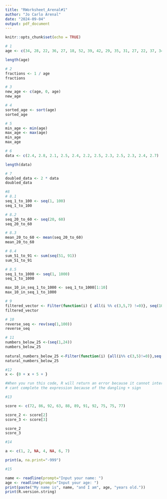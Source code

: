 ```yaml
---
title: "RWorksheet_Arenal#1"
author: "Jo Carlo Arenal"
date: "2024-09-04"
output: pdf_document
---
```


```r
knitr::opts_chunk$set(echo = TRUE)
```

```r
# 1
age <- c(34, 28, 22, 36, 27, 18, 52, 39, 42, 29, 35, 31, 27, 22, 37, 34, 19, 20, 57, 49, 50, 37, 46, 25, 17, 37, 42, 53, 41, 51, 35, 24, 33, 41)

length(age)

```

```r
# 2
fractions <- 1 / age
fractions
```

```r
# 3
new_age <- c(age, 0, age)
new_age

```

```r
# 4
sorted_age <- sort(age)
sorted_age
```

```r
# 5
min_age <- min(age)
max_age <- max(age)
min_age
max_age
```

```r
# 6
data <- c(2.4, 2.8, 2.1, 2.5, 2.4, 2.2, 2.5, 2.3, 2.5, 2.3, 2.4, 2.7)

length(data)
```

```r
# 7
doubled_data <- 2 * data
doubled_data
```

```r
#8
# 8.1 
seq_1_to_100 <- seq(1, 100)
seq_1_to_100

# 8.2
seq_20_to_60 <- seq(20, 60)
seq_20_to_60

# 8.3
mean_20_to_60 <- mean(seq_20_to_60)
mean_20_to_60

# 8.4
sum_51_to_91 <- sum(seq(51, 91))
sum_51_to_91

# 8.5
seq_1_to_1000 <- seq(1, 1000)
seq_1_to_1000

max_10_in_seq_1_to_1000 <- seq_1_to_1000[1:10]
max_10_in_seq_1_to_1000
```

```r
# 9
filtered_vector <- Filter(function(i) { all(i %% c(3,5,7) !=0)}, seq(100))
filtered_vector
```

```r
# 10
reverse_seq <- rev(seq(1,100))
reverse_seq
```

```r
# 11
numbers_below_25 <-(seq(1,24))
numbers_below_25
                    
natural_numbers_below_25 <-Filter(function(i) {all(i%% c(3,5)!=0)},seq(25))
natural_numbers_below_25

```

```r
#12 
x <- {0 + x + 5 + }

#When you run this code, R will return an error because it cannot interpret or
# cant complete the expression because of the dangling + sign

```

```r
#13

score <- c(72, 86, 92, 63, 88, 89, 91, 92, 75, 75, 77)

score_2 <- score[2]
score_3 <- score[3]

score_2
score_3

```

```r
#14

a <- c(1, 2, NA, 4, NA, 6, 7)

print(a, na.print="-999")

```

```r
#15

name <- readline(prompt="Input your name: ")
age <- readline(prompt="Input your age: ")
print(paste("My name is", name, "and I am", age, "years old."))
print(R.version.string)

```